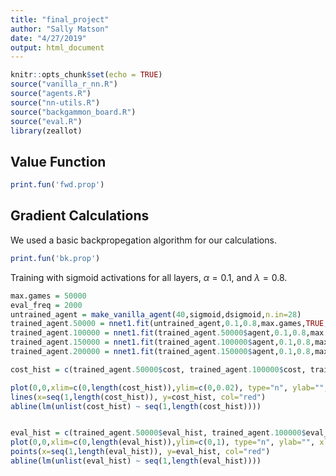 ```yaml
---
title: "final_project"
author: "Sally Matson"
date: "4/27/2019"
output: html_document
---
```


```r
knitr::opts_chunk$set(echo = TRUE)
source("vanilla_r_nn.R")
source("agents.R")
source("nn-utils.R")
source("backgammon_board.R")
source("eval.R")
library(zeallot)
```

## Value Function
```r
print.fun('fwd.prop')
```


## Gradient Calculations
We used a basic backpropegation algorithm for our calculations.
```r
print.fun('bk.prop')
```


Training with sigmoid activations for all layers, $\alpha=0.1$, and $\lambda=0.8$.
```r
max.games = 50000
eval_freq = 2000
untrained_agent = make_vanilla_agent(40,sigmoid,dsigmoid,n.in=28)
trained_agent.50000 = nnet1.fit(untrained_agent,0.1,0.8,max.games,TRUE,eval_freq)
trained_agent.100000 = nnet1.fit(trained_agent.50000$agent,0.1,0.8,max.games,TRUE,eval_freq)
trained_agent.150000 = nnet1.fit(trained_agent.100000$agent,0.1,0.8,max.games,TRUE,eval_freq)
trained_agent.200000 = nnet1.fit(trained_agent.150000$agent,0.1,0.8,max.games,TRUE,eval_freq)
```


```r


cost_hist = c(trained_agent.50000$cost, trained_agent.100000$cost, trained_agent.150000$cost, trained_agent.200000$cost)

plot(0,0,xlim=c(0,length(cost_hist)),ylim=c(0,0.02), type="n", ylab="", xlab="Epochs")
lines(x=seq(1,length(cost_hist)), y=cost_hist, col="red")
abline(lm(unlist(cost_hist) ~ seq(1,length(cost_hist))))


eval_hist = c(trained_agent.50000$eval_hist, trained_agent.100000$eval_hist, trained_agent.150000$eval_hist, trained_agent.200000$eval_hist)
plot(0,0,xlim=c(0,length(eval_hist)),ylim=c(0,1), type="n", ylab="", xlab="Epochs")
points(x=seq(1,length(eval_hist)), y=eval_hist, col="red")
abline(lm(unlist(eval_hist) ~ seq(1,length(eval_hist))))
```
